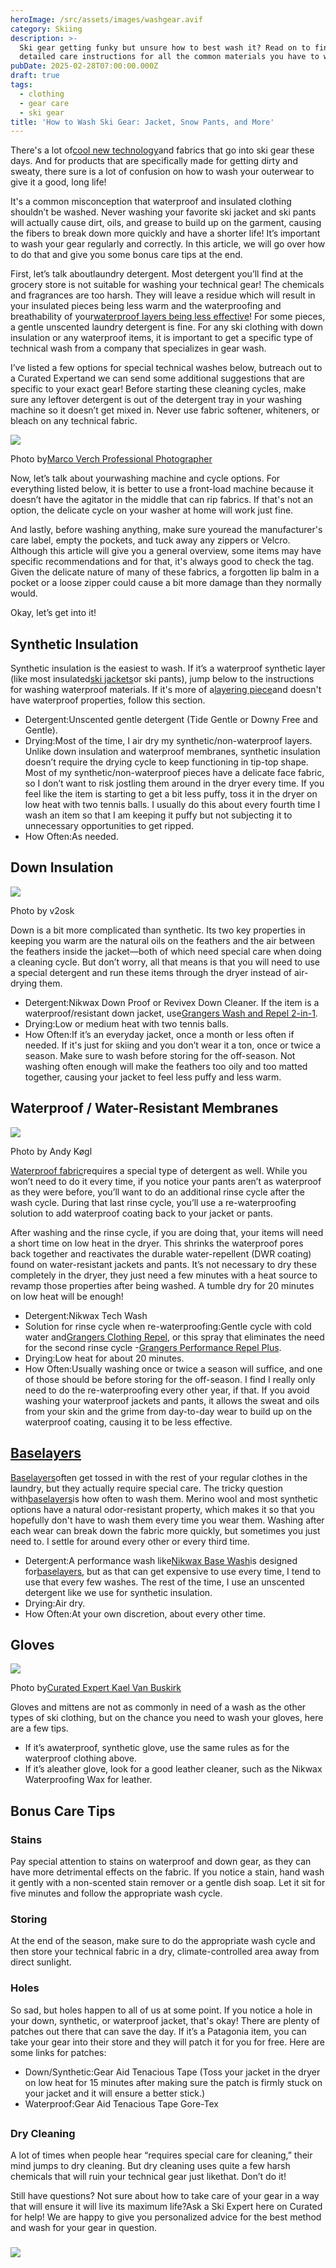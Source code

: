 ```yaml
---
heroImage: /src/assets/images/washgear.avif
category: Skiing
description: >-
  Ski gear getting funky but unsure how to best wash it? Read on to find
  detailed care instructions for all the common materials you have to wash.
pubDate: 2025-02-28T07:00:00.000Z
draft: true
tags:
  - clothing
  - gear care
  - ski gear
title: 'How to Wash Ski Gear: Jacket, Snow Pants, and More'
---
```


There's a lot of[cool new technology](https://www.curated.com/journal/549000/how-ski-tech-has-changed-in-the-last-10-15-years?ref=journal)and fabrics that go into ski gear these days. And for products that are specifically made for getting dirty and sweaty, there sure is a lot of confusion on how to wash your outerwear to give it a good, long life!

It's a common misconception that waterproof and insulated clothing shouldn’t be washed. Never washing your favorite ski jacket and ski pants will actually cause dirt, oils, and grease to build up on the garment, causing the fibers to break down more quickly and have a shorter life! It’s important to wash your gear regularly and correctly. In this article, we will go over how to do that and give you some bonus care tips at the end.

First, let’s talk aboutlaundry detergent. Most detergent you’ll find at the grocery store is not suitable for washing your technical gear! The chemicals and fragrances are too harsh. They will leave a residue which will result in your insulated pieces being less warm and the waterproofing and breathability of your[waterproof layers being less effective](https://www.curated.com/journal/742001/an-expert-guide-to-waterproofing-in-your-ski-and-snowboard-gear?ref=journal)! For some pieces, a gentle unscented laundry detergent is fine. For any ski clothing with down insulation or any waterproof items, it is important to get a specific type of technical wash from a company that specializes in gear wash.

I’ve listed a few options for special technical washes below, butreach out to a Curated Expertand we can send some additional suggestions that are specific to your exact gear! Before starting these cleaning cycles, make sure any leftover detergent is out of the detergent tray in your washing machine so it doesn’t get mixed in. Never use fabric softener, whiteners, or bleach on any technical fabric.

![](/uploads/washgear/washing.avif)

Photo by[Marco Verch Professional Photographer](https://www.flickr.com/photos/30478819@N08/51037374458?ref=journal)

Now, let’s talk about yourwashing machine and cycle options. For everything listed below, it is better to use a front-load machine because it doesn’t have the agitator in the middle that can rip fabrics. If that's not an option, the delicate cycle on your washer at home will work just fine.

And lastly, before washing anything, make sure youread the manufacturer's care label, empty the pockets, and tuck away any zippers or Velcro. Although this article will give you a general overview, some items may have specific recommendations and for that, it's always good to check the tag. Given the delicate nature of many of these fabrics, a forgotten lip balm in a pocket or a loose zipper could cause a bit more damage than they normally would.

Okay, let’s get into it!

## Synthetic Insulation

Synthetic insulation is the easiest to wash. If it’s a waterproof synthetic layer (like most insulated[ski jackets](https://www.curated.com/c/winter-sports-jackets?ref=journal)or ski pants), jump below to the instructions for washing waterproof materials. If it's more of a[layering piece](https://www.curated.com/journal/595000/your-guide-to-layering-how-to-stay-warm-and-dry-on-the-slopes?ref=journal)and doesn't have waterproof properties, follow this section.

- Detergent\:Unscented gentle detergent (Tide Gentle or Downy Free and Gentle).
- Drying\:Most of the time, I air dry my synthetic/non-waterproof layers. Unlike down insulation and waterproof membranes, synthetic insulation doesn’t require the drying cycle to keep functioning in tip-top shape. Most of my synthetic/non-waterproof pieces have a delicate face fabric, so I don’t want to risk jostling them around in the dryer every time. If you feel like the item is starting to get a bit less puffy, toss it in the dryer on low heat with two tennis balls. I usually do this about every fourth time I wash an item so that I am keeping it puffy but not subjecting it to unnecessary opportunities to get ripped.
- How Often\:As needed.

##

## Down Insulation

![](/uploads/washgear/down.avif)

Photo by v2osk

Down is a bit more complicated than synthetic. Its two key properties in keeping you warm are the natural oils on the feathers and the air between the feathers inside the jacket—both of which need special care when doing a cleaning cycle. But don’t worry, all that means is that you will need to use a special detergent and run these items through the dryer instead of air-drying them.

- Detergent\:Nikwax Down Proof or Revivex Down Cleaner. If the item is a waterproof/resistant down jacket, use[Grangers Wash and Repel 2-in-1](https://www.amazon.com/Grangers-Down-Xtreme-Repel-Combo/dp/B01ERQ0DR2/ref=asc//_df//_B01ERQ0DR2/?tag=hyprod-20&linkCode=df0&hvadid=532655185674&hvpos=&hvnetw=g&hvrand=5004848192661108968&hvpone=&hvptwo=&hvqmt=&hvdev=c&hvdvcmdl=&hvlocint=&hvlocphy=9029754&hvtargid=pla-1326267362341&psc=1&ref=journal).
- Drying\:Low or medium heat with two tennis balls.
- How Often\:If it’s an everyday jacket, once a month or less often if needed. If it's just for skiing and you don’t wear it a ton, once or twice a season. Make sure to wash before storing for the off-season. Not washing often enough will make the feathers too oily and too matted together, causing your jacket to feel less puffy and less warm.

##

## Waterproof / Water-Resistant Membranes

![](/uploads/washgear/waterproof.avif)

Photo by Andy Køgl

[Waterproof fabric](https://www.curated.com/journal/1339001/making-sense-of-waterproof-ratings-on-your-ski-gear?ref=journal)requires a special type of detergent as well. While you won’t need to do it every time, if you notice your pants aren’t as waterproof as they were before, you’ll want to do an additional rinse cycle after the wash cycle. During that last rinse cycle, you’ll use a re-waterproofing solution to add waterproof coating back to your jacket or pants.

After washing and the rinse cycle, if you are doing that, your items will need a short time on low heat in the dryer. This shrinks the waterproof pores back together and reactivates the durable water-repellent (DWR coating) found on water-resistant jackets and pants. It’s not necessary to dry these completely in the dryer, they just need a few minutes with a heat source to revamp those properties after being washed. A tumble dry for 20 minutes on low heat will be enough!

- Detergent\:Nikwax Tech Wash
- Solution for rinse cycle when re-waterproofing\:Gentle cycle with cold water and[Grangers Clothing Repel](https://www.amazon.com/Grangers-Clothing-Repel-Re-Waterproofer-Outerwear/dp/B00R1FOBDY/ref=pd//_bxgy//_img//_2/144-7908894-7679103?pd_rd_w=bNMOk&pf_rd_p=c64372fa-c41c-422e-990d-9e034f73989b&pf_rd_r=QV67ZFAYG56WJGEFHENN&pd_rd_r=e10ab2ee-4d0c-48dc-b8fd-639b3513eba5&pd_rd_wg=aZbwX&pd_rd_i=B00R1FOBDY&psc=1&ref=journal), or this spray that eliminates the need for the second rinse cycle -[Grangers Performance Repel Plus](https://www.amazon.com/Grangers-Performance-Repel-Waterproofing-Outerwear/dp/B07QFYYCGM/ref=sr//_1//_1?keywords=grangers+spray&qid=1639100081&s=sporting-goods&sr=1-1&ref=journal).
- Drying\:Low heat for about 20 minutes.
- How Often\:Usually washing once or twice a season will suffice, and one of those should be before storing for the off-season. I find I really only need to do the re-waterproofing every other year, if that. If you avoid washing your waterproof jackets and pants, it allows the sweat and oils from your skin and the grime from day-to-day wear to build up on the waterproof coating, causing it to be less effective.

##

## [Baselayers](https://www.curated.com/c/base-layers?ref=journal)

[Baselayers](https://www.curated.com/c/base-layers?ref=journal)often get tossed in with the rest of your regular clothes in the laundry, but they actually require special care. The tricky question with[baselayers](https://www.curated.com/c/base-layers?ref=journal)is how often to wash them. Merino wool and most synthetic options have a natural odor-resistant property, which makes it so that you hopefully don't have to wash them every time you wear them. Washing after each wear can break down the fabric more quickly, but sometimes you just need to. I settle for around every other or every third time.

- Detergent\:A performance wash like[Nikwax Base Wash](https://www.amazon.com/Nikwax-Base-Wash-1-liter/dp/B0011UH5VU/ref=sr//_1//_4?keywords=base+layer+wash&qid=1639100171&s=sporting-goods&sr=1-4&ref=journal)is designed for[baselayers](https://www.curated.com/c/base-layers?ref=journal), but as that can get expensive to use every time, I tend to use that every few washes. The rest of the time, I use an unscented detergent like we use for synthetic insulation.
- Drying\:Air dry.
- How Often\:At your own discretion, about every other time.

##

## Gloves

![](/uploads/washgear/gloves.avif)

Photo by[Curated Expert Kael Van Buskirk](https://www.curated.com/experts/kael.van.buskirk?ref=journal)

Gloves and mittens are not as commonly in need of a wash as the other types of ski clothing, but on the chance you need to wash your gloves, here are a few tips.

- If it’s awaterproof, synthetic glove, use the same rules as for the waterproof clothing above.
- If it’s aleather glove, look for a good leather cleaner, such as the Nikwax Waterproofing Wax for leather.

##

## Bonus Care Tips

### Stains

Pay special attention to stains on waterproof and down gear, as they can have more detrimental effects on the fabric. If you notice a stain, hand wash it gently with a non-scented stain remover or a gentle dish soap. Let it sit for five minutes and follow the appropriate wash cycle.

### Storing

At the end of the season, make sure to do the appropriate wash cycle and then store your technical fabric in a dry, climate-controlled area away from direct sunlight.

### Holes

So sad, but holes happen to all of us at some point. If you notice a hole in your down, synthetic, or waterproof jacket, that's okay! There are plenty of patches out there that can save the day. If it’s a Patagonia item, you can take your gear into their store and they will patch it for you for free. Here are some links for patches:

- Down/Synthetic\:Gear Aid Tenacious Tape (Toss your jacket in the dryer on low heat for 15 minutes after making sure the patch is firmly stuck on your jacket and it will ensure a better stick.)
- Waterproof\:Gear Aid Tenacious Tape Gore-Tex

###

##

### Dry Cleaning

A lot of times when people hear “requires special care for cleaning,” their mind jumps to dry cleaning. But dry cleaning uses quite a few harsh chemicals that will ruin your technical gear just likethat. Don’t do it!

Still have questions? Not sure about how to take care of your gear in a way that will ensure it will live its maximum life?Ask a Ski Expert here on Curated for help! We are happy to give you personalized advice for the best method and wash for your gear in question.

### &#xA;![](/uploads/washgear/down.avif)
